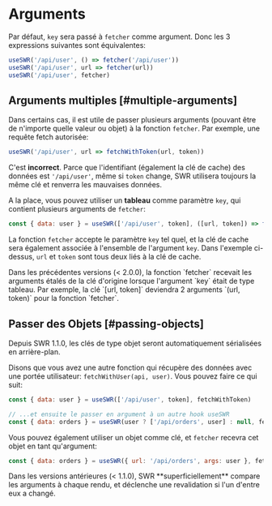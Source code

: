 
# Arguments

Par défaut, `key` sera passé à `fetcher` comme argument. Donc les 3 expressions suivantes sont équivalentes:

```js
useSWR('/api/user', () => fetcher('/api/user'))
useSWR('/api/user', url => fetcher(url))
useSWR('/api/user', fetcher)
```

## Arguments multiples [#multiple-arguments]

Dans certains cas, il est utile de passer plusieurs arguments (pouvant être de n'importe quelle valeur ou objet) à la fonction `fetcher`. Par exemple, une requête fetch autorisée:

```js
useSWR('/api/user', url => fetchWithToken(url, token))
```

C'est **incorrect**. Parce que l'identifiant (également la clé de cache) des données est `'/api/user'`, même si `token` change, SWR utilisera toujours la même clé et renverra les mauvaises données.

A la place, vous pouvez utiliser un **tableau** comme paramètre `key`, qui contient plusieurs arguments de `fetcher`:

```js
const { data: user } = useSWR(['/api/user', token], ([url, token]) => fetchWithToken(url, token))
```

La fonction `fetcher` accepte le paramètre `key` tel quel, et la clé de cache sera également associée à l'ensemble de l'argument `key`. Dans l'exemple ci-dessus, `url` et `token` sont tous deux liés à la clé de cache.

<Callout emoji="⚠️">
  Dans les précédentes versions (< 2.0.0), la fonction `fetcher` recevait les arguments étalés de la clé d'origine lorsque l'argument `key` était de type tableau. Par exemple, la clé `[url, token]` deviendra 2 arguments `(url, token)` pour la fonction `fetcher`.
</Callout>


## Passer des Objets [#passing-objects]

<Callout>
  Depuis SWR 1.1.0, les clés de type objet seront automatiquement sérialisées en arrière-plan.
</Callout>

Disons que vous avez une autre fonction qui récupère des données avec une portée utilisateur: `fetchWithUser(api, user)`. Vous pouvez faire ce qui suit:

```js
const { data: user } = useSWR(['/api/user', token], fetchWithToken)

// ...et ensuite le passer en argument à un autre hook useSWR
const { data: orders } = useSWR(user ? ['/api/orders', user] : null, fetchWithUser)
```

Vous pouvez également utiliser un objet comme clé, et `fetcher` recevra cet objet en tant qu'argument:

```js
const { data: orders } = useSWR({ url: '/api/orders', args: user }, fetcher)
```

<Callout emoji="⚠️">
  Dans les versions antérieures (< 1.1.0), SWR **superficiellement** compare les arguments à chaque rendu, et déclenche une revalidation si l'un d'entre eux a changé.
</Callout>
